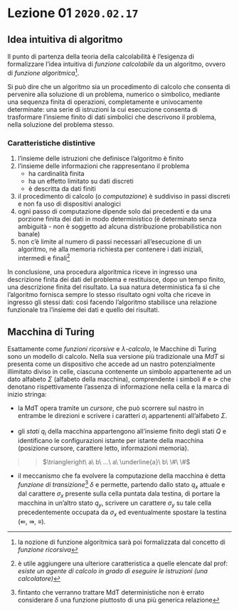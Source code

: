 # Lezione 01 \hfill `2020.02.17`




## Idea intuitiva di algoritmo

Il punto di partenza della teoria della calcolabilità è l'esigenza di formalizzare l'idea intuitiva di *funzione calcolabile* da un algoritmo, ovvero di *funzione algoritmica*[^1].

Si può dire che un algoritmo sia un procedimento di calcolo che consenta di pervenire alla soluzione di un problema, numerico o simbolico, mediante una sequenza finita di operazioni, completamente e univocamente determinate: una serie di istruzioni la cui esecuzione consenta di trasformare l'insieme finito di dati simbolici che descrivono il problema, nella soluzione del problema stesso.

### Caratteristiche distintive

1. l'insieme delle istruzioni che definisce l'algoritmo è finito
2. l'insieme delle informazioni che rappresentano il problema
    * ha cardinalità finita
    * ha un effetto limitato su dati discreti
    * è descritta da dati finiti
3. il procedimento di calcolo (o *computazione*) è suddiviso in passi discreti e non fa uso di dispositivi analogici
4. ogni passo di computazione dipende solo dai precedenti e da una porzione finita dei dati in modo deterministico (è determinato senza ambiguità - non è soggetto ad alcuna distribuzione probabilistica non banale)
5. non c'è limite al numero di passi necessari all'esecuzione di un algoritmo, nè alla memoria richiesta per contenere i dati iniziali, intermedi e finali[^2]

In conclusione, una procedura algoritmica riceve in ingresso una descrizione finita dei dati del problema e restituisce, dopo un tempo finito, una descrizione finita del risultato. La sua natura deterministica fa sì che l'algoritmo fornisca sempre lo stesso risultato ogni volta che riceve in ingresso gli stessi dati: così facendo l'algoritmo stabilisce una relazione funzionale tra l'insieme dei dati e quello dei risultati.

[^1]: la nozione di funzione algoritmica sarà poi formalizzata dal concetto di *funzione ricorsiva*
[^2]: è utile aggiungere una ulteriore caratteristica a quelle elencate dal prof: *esiste un agente di calcolo in grado di eseguire le istruzioni (una calcolatore)*




## Macchina di Turing

Esattamente come *funzioni ricorsive* e *$\lambda$-calcolo*, le Macchine di Turing sono un modello di calcolo. Nella sua versione più tradizionale una *MdT* si presenta come un dispositivo che accede ad un nastro potenzialmente illimitato diviso in celle, ciascuna contenente un simbolo appartenente ad un dato alfabeto $\Sigma$ (alfabeto della macchina), comprendente i simboli $\#$ e $\triangleright$ che denotano rispettivamente l'assenza di informazione nella cella e la marca di inizio stringa:

* la MdT opera tramite un *cursore*, che può scorrere sul nastro in entrambe le direzioni e scrivere i caratteri $\sigma_i$ appartenenti all'alfabeto $\Sigma$.

* gli *stati* $q_i$ della macchina appartengono all'insieme finito degli stati $Q$ e identificano le configurazioni istante per istante della macchina (posizione cursore, carattere letto, informazioni memoria).

>> $\triangleright\  a\ b\ ...\ a\ \underline{a}\ b\ \#\ \#$

* il meccanismo che fa evolvere la computazione della macchina è detta *funzione di transizione*[^3] $\delta$ e  permette, partendo dallo stato $q_x$ attuale e dal carattere $\sigma_x$ presente sulla cella puntata dala testina, di portare la macchina in un'altro stato $q_y$, scrivere un carattere $\sigma_y$ su tale cella precedentemente occupata da $\sigma_x$ ed eventualmente spostare la testina ($\Lleftarrow$, $\Rrightarrow$, $\equiv$).

\begin{definition}
una \underline{Macchina di Turing} è definita  formalmente come la quadrupla
$$
M = (Q, \Sigma, \delta, q_0)
$$
\textit{potrebbe essere conveniente modificare la definizione di MdT estendendo la quadrupla ad una quintupla togliendo gli stati di accettazione e rifiuto dall'insieme $Q$, aggiungendoli in un insieme a parte: $M = (Q\backslash \{q_A,q_R\}, \Sigma, \delta, q_0, \{q_A,q_R\})$. Così facendo evito che la macchina vada in stallo.}

\begin{itemize}[itemsep=-7pt]
    \item $Q$ è l'insieme finito degli stati $q_i$ che non contiene lo stato di accettazione $h$
    \item $\Sigma$ è l'insieme finito dei simboli (alfabeto della macchina) al quale non appartengono i simboli di spostamento $\Lleftarrow$, $\Rrightarrow$, $\equiv$
    \item $\delta\subseteq (Q \times \Sigma)\times (Q \cup {h}) \times \Sigma \times \{\Lleftarrow,\Rrightarrow,\equiv\}$ è la relazione di transizione, tale che il carattere puntato dal cursore non possa mai trovarsi a sinistra di $\triangleright$ 
    \item $q_0 \in Q$ è lo stato iniziale
\end{itemize}
\end{definition}

[^3]: fintanto che verranno trattare MdT deterministiche non è errato considerare $\delta$ una funzione piuttosto di una più generica relazione

